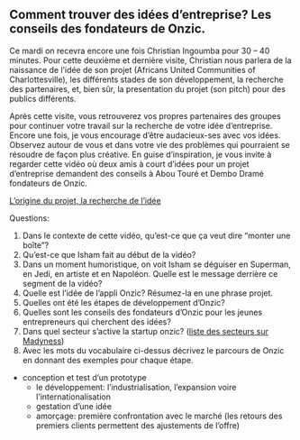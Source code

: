 ## Comment trouver des idées d'entreprise? Les conseils des fondateurs de Onzic. 

Ce mardi on recevra encore une fois Christian Ingoumba pour 30 – 40 minutes. Pour cette deuxième et dernière visite, Christian nous parlera de la naissance de l’idée de son projet (Africans United Communities of Charlottesville), les différents stades de son développement, la recherche des partenaires, et, bien sûr, la presentation du projet (son pitch) pour des publics différents.

Après cette visite, vous retrouverez vos propres partenaires des groupes pour continuer votre travail sur la recherche de votre idée d’entreprise. Encore une fois, je vous encourage d’être audacieux-ses avec vos idées. Observez autour de vous et dans votre vie des problèmes qui pourraient se résoudre de façon plus créative. En guise d’inspiration, je vous invite à regarder cette vidéo où deux amis à court d’idées pour un projet d’entreprise demandent des conseils à Abou Touré et Dembo Dramé fondateurs de Onzic.

[L’origine du projet, la recherche de l’idée](<https://www.youtube.com/watch?v=TXL9T6kR3SM&list=PLKDXJtJALFV1Xb5y2SGNYgwvutaIjfI5C&index=2>)

Questions:

1. Dans le contexte de cette vidéo, qu'est-ce que ça veut dire "monter une boîte"? 
2. Qu’est-ce que Isham fait au début de la vidéo?
3. Dans un moment humoristique, on voit Isham se déguiser en Superman, en Jedi, en artiste et en Napoléon. Quelle est le message derrière ce segment de la vidéo?
4. Quelle est l’idée de l’appli Onzic? Résumez-la en une phrase projet.
5. Quelles ont été les étapes de développement d’Onzic?
6. Quelles sont les conseils des fondateurs d’Onzic pour les jeunes entrepreneurs qui cherchent des idées?
7. Dans quel secteur s'active la startup onzic? ([liste des secteurs sur Madyness](<https://www.maddyness.com/secteurs/>))
8. Avec les mots du vocabulaire ci-dessus décrivez le parcours de Onzic en donnant des exemples pour chaque étape. 



- conception et test d'un prototype 
    - le développement: l’industrialisation, l’expansion voire l’internationalisation 
    - gestation d'une idée
    - amorçage: première confrontation avec le marché (les retours des premiers clients permettent des ajustements de l’offre)